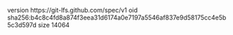 version https://git-lfs.github.com/spec/v1
oid sha256:b4c8c4fd8a874f3eea31d6174a0e7197a5546af837e9d58175cc4e5b5c3d597d
size 14064
